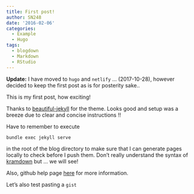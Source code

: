 ```yaml
---
title: First post!
author: SN248
date: '2016-02-06'
categories:
  - Example
  - Hugo
tags:
  - blogdown
  - Markdown
  - RStudio
---
```

**Update:** I have moved to `hugo` and `netlify` ... (2017-10-28), however decided to keep the first post as is for posterity sake..

This is my first post, how exciting!

Thanks to [beautiful-jekyll](http://deanattali.com/beautiful-jekyll/) for the theme. Looks good and setup was a breeze due to clear and concise instructions !!

Have to remember to execute

```console
bundle exec jekyll serve
```

in the root of the blog directory to make sure that I can generate pages locally to check before I push them. Don't really understand the syntax of [kramdown](http://kramdown.gettalong.org/) but ... we will see!

Also, github help page [here](https://help.github.com/articles/using-jekyll-with-pages/#installing-jekyll) for more information.

Let's also test pasting a ```gist```

<script src="https://gist.github.com/sn248/865c023871e4d2809635.js"></script>

